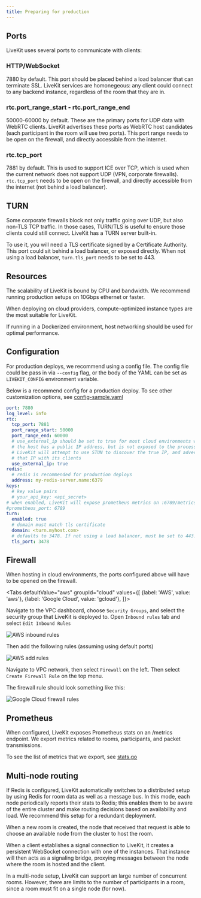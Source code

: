 ```yaml
---
title: Preparing for production
---
```


## Ports

LiveKit uses several ports to communicate with clients:

### HTTP/WebSocket

7880 by default. This port should be placed behind a load balancer that can terminate SSL. LiveKit services are homonegeous: any client could connect to any backend instance, regardless of the room that they are in.

### rtc.port_range_start - rtc.port_range_end

50000-60000 by default. These are the primary ports for UDP data with WebRTC clients. LiveKit advertises these ports as WebRTC host candidates (each participant in the room will use two ports). This port range needs to be open on the firewall, and directly accessible from the internet.

### rtc.tcp_port

7881 by default. This is used to support ICE over TCP, which is used when the current network does not support UDP (VPN, corporate firewalls). `rtc.tcp_port` needs to be open on the firewall, and directly accessible from the internet (not behind a load balancer).

## TURN

Some corporate firewalls block not only traffic going over UDP, but also non-TLS TCP traffic. In those cases, TURN/TLS is useful to ensure those clients could still connect. LiveKit has a TURN server built-in.

To use it, you will need a TLS certificate signed by a Certificate Authority. This port could sit behind a load balancer, or exposed directly. When not using a load balancer, `turn.tls_port` needs to be set to 443.

## Resources

The scalability of LiveKit is bound by CPU and bandwidth. We recommend running production setups on 10Gbps ethernet or faster.

When deploying on cloud providers, compute-optimized instance types are the most suitable for LiveKit.

If running in a Dockerized environment, host networking should be used for optimal performance.

## Configuration

For production deploys, we recommend using a config file. The config file could be pass in via `--config` flag, or the body of the YAML can be set as `LIVEKIT_CONFIG` environment variable.

Below is a recommend config for a production deploy. To see other customization options, see [config-sample.yaml](https://github.com/livekit/livekit-server/blob/master/config-sample.yaml)

```yaml title="config.yaml"
port: 7880
log_level: info
rtc:
  tcp_port: 7881
  port_range_start: 50000
  port_range_end: 60000
  # use_external_ip should be set to true for most cloud environments where
  # the host has a public IP address, but is not exposed to the process.
  # LiveKit will attempt to use STUN to discover the true IP, and advertise
  # that IP with its clients
  use_external_ip: true
redis:
  # redis is recommended for production deploys
  address: my-redis-server.name:6379
keys:
  # key value pairs
  # your_api_key: <api_secret>
# when enabled, LiveKit will expose prometheus metrics on :6789/metrics
#prometheus_port: 6789
turn:
  enabled: true
  # domain must match tls certificate
  domain: <turn.myhost.com>
  # defaults to 3478. If not using a load balancer, must be set to 443.
  tls_port: 3478
```

## Firewall

When hosting in cloud environments, the ports configured above will have to be opened on the firewall.

<Tabs
  defaultValue="aws"
  groupId="cloud"
  values={[
    {label: 'AWS', value: 'aws'},
    {label: 'Google Cloud', value: 'gcloud'},
  ]}>
  <TabItem value="aws">

Navigate to the VPC dashboard, choose `Security Groups`, and select the security group that LiveKit is deployed to.
Open `Inbound rules` tab and select `Edit Inbound Rules`

![AWS inbound rules](/img/deploy/aws-inbound-rules.png)

Then add the following rules (assuming using default ports)

![AWS add rules](/img/deploy/aws-inbound-rules-2.png)

  </TabItem>
  <TabItem value="gcloud">

Navigate to VPC network, then select `Firewall` on the left. Then select `Create Firewall Rule` on the top menu.

The firewall rule should look something like this:

![Google Cloud firewall rules](/img/deploy/gcloud-firewall-rules.png)

  </TabItem>
</Tabs>


## Prometheus

When configured, LiveKit exposes Prometheus stats on an /metrics endpoint. We export metrics related to rooms, participants, and packet transmissions.

To see the list of metrics that we export, see [stats.go](https://github.com/livekit/livekit-server/blob/master/pkg/rtc/stats.go)

## Multi-node routing

If Redis is configured, LiveKit automatically switches to a distributed setup by using Redis for room data as well as a message bus. In this mode, each node periodically reports their stats to Redis; this enables them to be aware of the entire cluster and make routing decisions based on availability and load. We recommend this setup for a redundant deployment.

When a new room is created, the node that received that request is able to choose an available node from the cluster to host the room.

When a client establishes a signal connection to LiveKit, it creates a persistent WebSocket connection with one of the instances. That instance will then acts as a signaling bridge, proxying messages between the node where the room is hosted and the client.

In a multi-node setup, LiveKit can support an large number of concurrent rooms. However, there are limits to the number of participants in a room, since a room must fit on a single node (for now).
